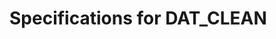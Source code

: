# Specifications for DAT_CLEAN


\begin{itemize}

  \item Rename the first column to Ptid

  \item Define age.geq.65, a binary variable indicating Age >= 65

  \item Define TwophasesampInd, a 0/1 variable to represent the phase 2 samples for D57 analyses. It is defined as as the intersection of
  \begin{itemize}
    \item Perprotocol == 1 & EventTimePrimaryD57>=7
    \item either in the subchort or be a case (EventIndPrimaryD29 == 1)
    \item no missing values in baseline, Day 29, or Day 57 binding to Spike or RBD
  \end{itemize}  

  \item Define TwophasesampInd.2, a 0/1 variable to represent the phase 2 samples for D29 analyses. It is defined as as the intersection of
  \begin{itemize}
    \item EventTimePrimaryD29 >= 14 & Perprotocol == 1 | EventTimePrimaryD29 >= 7 & EventTimePrimaryD29 <= 13 & Fullvaccine == 1
    \item either in the subchort or be a case (EventIndPrimaryD29 == 1)
    \item no missing values in baseline or Day 29 binding to Spike or RBD
  \end{itemize}  
  
  \item Define ethnicity, a factor variable that has three levels:   "Hispanic or Latino", "Not Hispanic or Latino", "Not reported and unknown"

  \item Define race, a factor variable that has the following levels:   "White", "Black or African American",
  "Asian", "American Indian or Alaska Native",
  "Native Hawaiian or Other Pacific Islander", "Multiracial",
  "Other", "Not reported and unknown"

  \item Define WhiteNonHispanic, a binary variable that takes value 1 if race is White and ethnicity is not Hispanic, 0 if race is not "white or unknown" OR ethnicity is Hispanic, and NA otherwise
  
  \item Define MinorityInd, a binary variable that takes value 1 if WhiteNonHispanic is 0, and 0 otherwise including when WhiteNonHispanic is NA
  
  \item Define Bstratum, an integer variable to index randomization strata. For Moderna, there are three strata: age >= 65, age < 65 and HighRiskInd==1, age < 65 and HighRiskInd==0
  
  \item Define demo.stratum, an integer variable to index the demographics strata. For Moderna, there are six strata: MinorityInd [1, 0] x Bstratum
  
  \item Define tps.stratum, an integer variable to index correlates sampling strata. For Moderna, there are 24 strata: [placebo/baseline negative, placebo/baseline positive, vaccine/baseline negative, vaccine/baseline positive] x demo.stratum

  \item Define Wstratum, an integer variable to index strata for computing weights. For Moderna, there are 28 strata: if not case (EventIndPrimaryD29==1): tps.stratum, else: [25 - placebo/baseline negative, 26 - placebo/baseline positive, 27 - vaccine/baseline negative, 28 - vaccine/baseline positive] 
  
  \item Define wt, a double variable for D57 correlates analyses. The weights equal the sampling probabilities of TwophasesampInd==1 within each Wstratum. This variable is only defined for subjects satisfying Perprotocol == 1 and EventTimePrimaryD57>=7 and set to NA otherwise
  
  \item Define wt.2, a double variable for D29 correlates analyses. The weights equal the sampling probabilities of TwophasesampInd.2==1 within each Wstratum. This variable is only defined for subjects satisfying EventTimePrimaryD29 >= 14 & Perprotocol == 1 | EventTimePrimaryD29 >= 7 & EventTimePrimaryD29 <= 13 & Fullvaccine == 1 and set to NA otherwise
  
  \item Define wt.subcohort, a double variable for immunogenicity analyses that use subcohort only and are not enriched by cases outside subcohort. The weights equal the sampling probabilities of TwophasesampInd==1 and SubcohortInd==1 within each tps.stratum. This variable is only defined for subjects satisfying Perprotocol == 1 and EventTimePrimaryD57>=7 and set to NA otherwise
  
  \item Carry out single imputation using the R package mice for the subjects satisfying TwophasesampInd==1. Imputation is done separately for vaccine arm baseline seronegative, vaccine arm baseline seropositive, placebo arm baseline seronegative, and placebo arm baseline seropositive. Since baseline, D29 and D57 binding to Spike and RBD are required in this subset of people, the imputation is intended to fill in missing marker values for neutralization assays at these three time points. The imputation is done with the package mice with default parameters and seed 1. Notes: 1. The order of variables matters in imputation: c(outer(c("B", "Day29", "Day57"), c("bindSpike", "bindRBD", "pseudoneutid50", "pseudoneutid80"), "%.%")). 2. If there is no missing data in the dataset, this piece cannot be verified. 3. Be careful not to change subjects outside TwophasesampInd==1. 4.   diagnostics = FALSE and remove_collinear=F are needed in call to mice to avoid errors due to collinearity. 5. Before imputation, check to see if any columns are constant columns with missing values. If yes, set the whole column to the constant, including the missing values, otherwise mice will throw an error.

  
  \item Repeat single imputation for the subjects satisfying TwophasesampInd.2==1 and only impute these variables: c(outer(c("B", "Day29"), c("bindSpike", "bindRBD", "pseudoneutid50", "pseudoneutid80"), "%.%")).  

  \item Define Delta57overBxxx, Delta29overBxxx, and Delta57over29xxx for each xxx in the variable assays+bindN. This step needs to happen before censoring. Deltas are computed by taking the difference between two markers. Since the markers are on the log scale, the deltas represent the log10 fold rise. No transformation is needed. Negative values are left as they are.
  
  <!-- \item Apply conversion factors (defined in _common.R) to all the binding variables at baseline, Day29 and Day57. No need to apply conversion factors to deltas because they are fold changes and the conversion factors cancel out. -->
  
  \item Censor each of the markers in all markers (including bindN) measured by baseline, Day29 and Day57. Censoring means setting values < lower limits of detection (llods, defined in _common.R) to half of the llods and setting values > uloqs to uloqs. Note that llods are on the antilog scale and need to be transformed.
  
  \item Finally, if a dataset does not have the Day29 markers, the previous steps are adjusted accordingly. For example, TwophasesampInd.2 and wt.2 will not be defined. 
  
\end{itemize}



